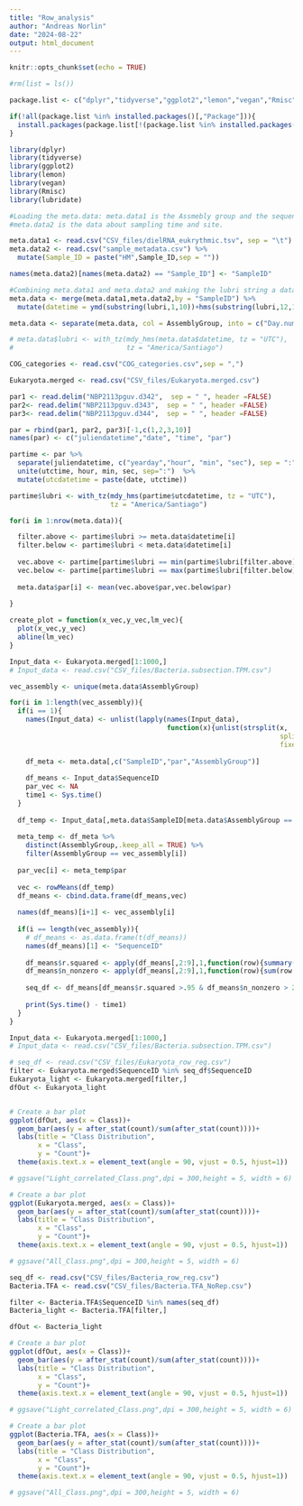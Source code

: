 ```yaml
---
title: "Row_analysis"
author: "Andreas Norlin"
date: "2024-08-22"
output: html_document
---
```


```r
knitr::opts_chunk$set(echo = TRUE)

#rm(list = ls())

package.list <- c("dplyr","tidyverse","ggplot2","lemon","vegan","Rmisc","lubridate")

if(!all(package.list %in% installed.packages()[,"Package"])){
  install.packages(package.list[!(package.list %in% installed.packages()[,"Package"])])
}

library(dplyr)
library(tidyverse)
library(ggplot2)
library(lemon)
library(vegan)
library(Rmisc)
library(lubridate)

#Loading the meta.data: meta.data1 is the Assmebly group and the sequencing ID (sample ID),
#meta.data2 is the data about sampling time and site.

meta.data1 <- read.csv("CSV_files/dielRNA_eukrythmic.tsv", sep = "\t")
meta.data2 <- read.csv("sample_metadata.csv") %>% 
  mutate(Sample_ID = paste("HM",Sample_ID,sep = ""))

names(meta.data2)[names(meta.data2) == "Sample_ID"] <- "SampleID"

#Combining meta.data1 and meta.data2 and making the lubri string a data + time saved in datetime
meta.data <- merge(meta.data1,meta.data2,by = "SampleID") %>% 
  mutate(datetime = ymd(substring(lubri,1,10))+hms(substring(lubri,12,19)))

meta.data <- separate(meta.data, col = AssemblyGroup, into = c("Day.num","ToD"),sep = "_",remove = FALSE, fill = "right", extra = "drop")

# meta.data$lubri <- with_tz(mdy_hms(meta.data$datetime, tz = "UTC"),
#                            tz = "America/Santiago")

COG_categories <- read.csv("COG_categories.csv",sep = ",")

Eukaryota.merged <- read.csv("CSV_files/Eukaryota.merged.csv")

par1 <- read.delim("NBP2113pguv.d342",  sep = " ", header =FALSE)
par2<- read.delim("NBP2113pguv.d343",  sep = " ", header =FALSE)
par3<- read.delim("NBP2113pguv.d344",  sep = " ", header =FALSE)

par = rbind(par1, par2, par3)[-1,c(1,2,3,10)]
names(par) <- c("juliendatetime","date", "time", "par")

partime <- par %>% 
  separate(juliendatetime, c("yearday","hour", "min", "sec"), sep = ":" ) %>% 
  unite(utctime, hour, min, sec, sep=":")  %>% 
  mutate(utcdatetime = paste(date, utctime))

partime$lubri <- with_tz(mdy_hms(partime$utcdatetime, tz = "UTC"),
                         tz = "America/Santiago")

for(i in 1:nrow(meta.data)){

  filter.above <- partime$lubri >= meta.data$datetime[i]
  filter.below <- partime$lubri < meta.data$datetime[i]
  
  vec.above <- partime[partime$lubri == min(partime$lubri[filter.above]),]
  vec.below <- partime[partime$lubri == max(partime$lubri[filter.below]),]
  
  meta.data$par[i] <- mean(vec.above$par,vec.below$par)
  
}

create_plot = function(x_vec,y_vec,lm_vec){
  plot(x_vec,y_vec)
  abline(lm_vec)
}
```


```r
Input_data <- Eukaryota.merged[1:1000,]
# Input_data <- read.csv("CSV_files/Bacteria.subsection.TPM.csv")

vec_assembly <- unique(meta.data$AssemblyGroup)

for(i in 1:length(vec_assembly)){
  if(i == 1){
    names(Input_data) <- unlist(lapply(names(Input_data),
                                       function(x){unlist(strsplit(x,
                                                                   split = "_",
                                                                   fixed = TRUE))[1]}))
    
    df_meta <- meta.data[,c("SampleID","par","AssemblyGroup")]
    
    df_means <- Input_data$SequenceID
    par_vec <- NA
    time1 <- Sys.time()
  }
  
  df_temp <- Input_data[,meta.data$SampleID[meta.data$AssemblyGroup == vec_assembly[i]]]
  
  meta_temp <- df_meta %>% 
    distinct(AssemblyGroup,.keep_all = TRUE) %>% 
    filter(AssemblyGroup == vec_assembly[i])
  
  par_vec[i] <- meta_temp$par
  
  vec <- rowMeans(df_temp)
  df_means <- cbind.data.frame(df_means,vec)
  
  names(df_means)[i+1] <- vec_assembly[i]
  
  if(i == length(vec_assembly)){
    # df_means <- as.data.frame(t(df_means))
    names(df_means)[1] <- "SequenceID"
    
    df_means$r.squared <- apply(df_means[,2:9],1,function(row){summary(lm(row~par_vec))$r.squared})
    df_means$n_nonzero <- apply(df_means[,2:9],1,function(row){sum(row > 0)})
    
    seq_df <- df_means[df_means$r.squared >.95 & df_means$n_nonzero > 2,]
    
    print(Sys.time() - time1)
  }
}
```


```r
Input_data <- Eukaryota.merged[1:1000,]
# Input_data <- read.csv("CSV_files/Bacteria.subsection.TPM.csv")

```


```r
# seq_df <- read.csv("CSV_files/Eukaryota_row_reg.csv")
filter <- Eukaryota.merged$SequenceID %in% seq_df$SequenceID
Eukaryota_light <- Eukaryota.merged[filter,]
dfOut <- Eukaryota_light


# Create a bar plot
ggplot(dfOut, aes(x = Class))+
  geom_bar(aes(y = after_stat(count)/sum(after_stat(count))))+
  labs(title = "Class Distribution",
       x = "Class",
       y = "Count")+
  theme(axis.text.x = element_text(angle = 90, vjust = 0.5, hjust=1))

# ggsave("Light_correlated_Class.png",dpi = 300,height = 5, width = 6)

# Create a bar plot
ggplot(Eukaryota.merged, aes(x = Class))+
  geom_bar(aes(y = after_stat(count)/sum(after_stat(count))))+
  labs(title = "Class Distribution",
       x = "Class",
       y = "Count")+
  theme(axis.text.x = element_text(angle = 90, vjust = 0.5, hjust=1))

# ggsave("All_Class.png",dpi = 300,height = 5, width = 6)
```

```r
seq_df <- read.csv("CSV_files/Bacteria_row_reg.csv")
Bacteria.TFA <- read.csv("CSV_files/Bacteria.TFA_NoRep.csv")

filter <- Bacteria.TFA$SequenceID %in% names(seq_df)
Bacteria_light <- Bacteria.TFA[filter,]

dfOut <- Bacteria_light

# Create a bar plot
ggplot(dfOut, aes(x = Class))+
  geom_bar(aes(y = after_stat(count)/sum(after_stat(count))))+
  labs(title = "Class Distribution",
       x = "Class",
       y = "Count")+
  theme(axis.text.x = element_text(angle = 90, vjust = 0.5, hjust=1))

# ggsave("Light_correlated_Class.png",dpi = 300,height = 5, width = 6)

# Create a bar plot
ggplot(Bacteria.TFA, aes(x = Class))+
  geom_bar(aes(y = after_stat(count)/sum(after_stat(count))))+
  labs(title = "Class Distribution",
       x = "Class",
       y = "Count")+
  theme(axis.text.x = element_text(angle = 90, vjust = 0.5, hjust=1))

# ggsave("All_Class.png",dpi = 300,height = 5, width = 6)
```